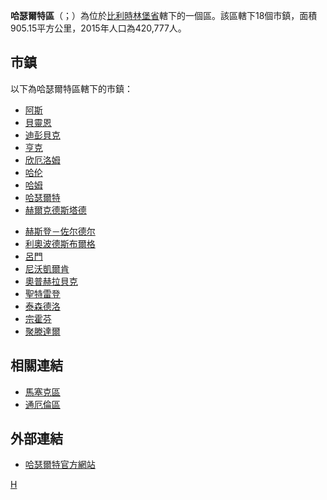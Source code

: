 {{Unreferenced|time=2018-08-10T13:08:03+00:00}}
{{not|哈瑟爾特}}
{{Infobox settlement
| name                    = 哈瑟爾特區
| native_name             = {{lang|nl|Arrondissement Hasselt}}
| type                    = {{flag|Belgium}}行政區
| image_skyline           = BelgiumLimburg.png
| image_alt               = 
| image_caption           = 林堡省在比利时的位置
| image_map               = Arrondissement Hasselt Belgium Map.png
| map_alt                 = 
| map_caption             = 哈瑟爾特區在[[林堡省_(比利時)|林堡省]]的位置
| latd = 50.95
| longd = 5.25
| coor_pinpoint           = 
| coordinates_type        = region:BE_type:adm3rd
| coordinates_display     = inline,title
| coordinates_footnotes   = 
| coordinates_region      = BE
| subdivision_type        = 國家
| subdivision_name        = {{flag|Belgium}}
| subdivision_type1       = 地區
| subdivision_name1       = {{BE-REG-FLE}}
| subdivision_type2       = 省份
| subdivision_name2       = {{BE-PROV-LI}}
| parts_type              = 市鎮
| parts_style             = para
| p1                      = 18
| established_title       = 
| established_date        = 
| unit_pref               =
| area_footnotes          = 
| area_total_km2          = 905.15
| elevation_footnotes     = 
| elevation_m             = 
| population_footnotes    = 
| population_total        = 416,619
| population_as_of        = 2013年1月1日
| population_density_km2  = auto
| timezone1               = [[Central_European_Time|CET]]
| utc_offset1             = +1
| timezone1_DST           = [[Central_European_Summer_Time|CEST]]
| utc_offset1_DST         = +2
| iso_code                = 
| website                 = 
| footnotes               = 
}}

'''哈瑟爾特區'''（{{lang-nl|Arrondissement Hasselt}}；{{lang-fr|Arrondissement de Hasselt}}）為位於[[比利時|比利時]][[林堡省_(比利時)|林堡省]]轄下的一個區。該區轄下18個市鎮，面積905.15平方公里，2015年人口為420,777人。

==市鎮==
以下為哈瑟爾特區轄下的市鎮：

{{col-begin|width=30em}}
{{col-break}}
* [[阿斯|阿斯]]
* [[貝靈恩|貝靈恩]]
* [[迪彭貝克|迪彭貝克]]
* [[亨克|亨克]]
* [[欣厄洛姆|欣厄洛姆]]
* [[哈伦|哈伦]]
* [[哈姆_(比利時林堡省)|哈姆]]
* [[哈瑟爾特|哈瑟爾特]]
* [[赫爾克德斯塔德|赫爾克德斯塔德]]
{{col-break}}
* [[赫斯登－佐尔德尔|赫斯登－佐尔德尔]]
* [[利奧波德斯布爾格|利奧波德斯布爾格]]
* [[呂門|呂門]]
* [[尼沃凱爾肯|尼沃凱爾肯]]
* [[奧普赫拉貝克|奧普赫拉貝克]]
* [[聖特雷登|聖特雷登]]
* [[泰森德洛|泰森德洛]]
* [[宗霍芬|宗霍芬]]
* [[聚滕達爾|聚滕達爾]]
{{col-end}}

==相關連結==
* [[馬塞克區|馬塞克區]]
* [[通厄倫區|通厄倫區]]

==外部連結==
* [http://www.hasselt.be/ 哈瑟爾特官方網站]{{Wayback|url=http://www.hasselt.be/ |date=20150910121711 }}

{{比利时林堡省市区}}
{{Administrative arrondissements of Belgium|state=collapsed}}

[[Category:林堡省行政區|H]]

{{Belgium-geo-stub}}